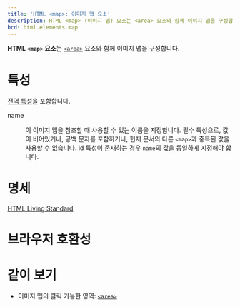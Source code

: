 ```yaml
---
title: 'HTML <map>: 이미지 맵 요소'
description: HTML <map> (이미지 맵) 요소는 <area> 요소와 함께 이미지 맵을 구성합니다.
bcd: html.elements.map
---
```


**HTML `<map>` 요소**는 [`<area>`](./area) 요소와 함께 이미지 맵을 구성합니다.

<!-- Demo -->

# 특성

[전역 특성](/docs/Web/HTML/Global_attributes)을 포함합니다.

<dl>
<Term>name</Term>
<dd>

이 이미지 맵을 참조할 때 사용할 수 있는 이름을 지정합니다. 필수 특성으로, 값이 비어있거나, 공백 문자를 포함하거나, 현재 문서의 다른 `<map>`과 중복된 값을 사용할 수 없습니다. <HTMLAttr>id</HTMLAttr> 특성이 존재하는 경우 `name`의 값을 동일하게 지정해야 합니다.

</dd>
</dl>

<!-- Example -->

# 명세

[HTML Living Standard](https://html.spec.whatwg.org/multipage/embedded-content.html#the-map-element)

# 브라우저 호환성

<BrowserCompat data={bcd} />

# 같이 보기

- 이미지 맵의 클릭 가능한 영역: [`<area>`](./area)
